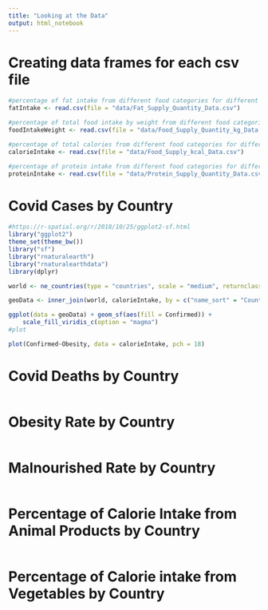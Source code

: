 ```yaml
---
title: "Looking at the Data"
output: html_notebook
---
```


# Creating data frames for each csv file
```r
#percentage of fat intake from different food categories for different countries
fatIntake <- read.csv(file = "data/Fat_Supply_Quantity_Data.csv")

#percentage of total food intake by weight from different food categories for different countries
foodIntakeWeight <- read.csv(file = "data/Food_Supply_Quantity_kg_Data.csv")

#percentage of total calories from different food categories for different countries
calorieIntake <- read.csv(file = "data/Food_Supply_kcal_Data.csv")

#percentage of protein intake from different food categories for different countries
proteinIntake <- read.csv(file = "data/Protein_Supply_Quantity_Data.csv")
```

# Covid Cases by Country
```r
#https://r-spatial.org/r/2018/10/25/ggplot2-sf.html
library("ggplot2")
theme_set(theme_bw())
library("sf")
library("rnaturalearth")
library("rnaturalearthdata")
library(dplyr)

world <- ne_countries(type = "countries", scale = "medium", returnclass = "sf")

geoData <- inner_join(world, calorieIntake, by = c("name_sort" = "Country"))

ggplot(data = geoData) + geom_sf(aes(fill = Confirmed)) +
    scale_fill_viridis_c(option = "magma")
#plot 
```

```r
plot(Confirmed~Obesity, data = calorieIntake, pch = 18)
```


# Covid Deaths by Country
```r

```

# Obesity Rate by Country
```r

```

# Malnourished Rate by Country
```r

```

# Percentage of Calorie Intake from Animal Products by Country
```r

```

# Percentage of Calorie intake from Vegetables by Country
```r

```

